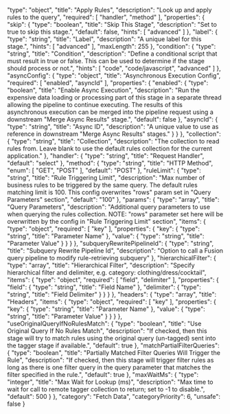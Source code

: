   "type": "object",
  "title": "Apply Rules",
  "description": "Look up and apply rules to the query",
  "required": [
    "handler",
    "method"
  ],
  "properties": {
    "skip": {
      "type": "boolean",
      "title": "Skip This Stage",
      "description": "Set to true to skip this stage.",
      "default": false,
      "hints": [
        "advanced"
      ]
    },
    "label": {
      "type": "string",
      "title": "Label",
      "description": "A unique label for this stage.",
      "hints": [
        "advanced"
      ],
      "maxLength": 255
    },
    "condition": {
      "type": "string",
      "title": "Condition",
      "description": "Define a conditional script that must result in true or false. This can be used to determine if the stage should process or not.",
      "hints": [
        "code",
        "code/javascript",
        "advanced"
      ]
    },
    "asyncConfig": {
      "type": "object",
      "title": "Asynchronous Execution Config",
      "required": [
        "enabled",
        "asyncId"
      ],
      "properties": {
        "enabled": {
          "type": "boolean",
          "title": "Enable Async Execution",
          "description": "Run the expensive data loading or processing part of this stage in a separate thread allowing the pipeline to continue executing. The results of this asynchronous execution can be merged into the pipeline request using a downstream \"Merge Async Results\" stage.",
          "default": false
        },
        "asyncId": {
          "type": "string",
          "title": "Async ID",
          "description": "A unique value to use as reference in downstream \"Merge Async Results\" stages."
        }
      }
    },
    "collection": {
      "type": "string",
      "title": "Collection",
      "description": "The collection to read rules from. Leave blank to use the default rules collection for the current application."
    },
    "handler": {
      "type": "string",
      "title": "Request Handler",
      "default": "select"
    },
    "method": {
      "type": "string",
      "title": "HTTP Method",
      "enum": [
        "GET",
        "POST"
      ],
      "default": "POST"
    },
    "ruleLimit": {
      "type": "string",
      "title": "Rule Triggering Limit",
      "description": "Max number of business rules to be triggered by the same query. The default rules matching limit is 100. This config overwrites \"rows\" param set in \"Query Parameters\" section",
      "default": "100"
    },
    "params": {
      "type": "array",
      "title": "Query Parameters",
      "description": "Additional query parameters to use when querying the rules collection. NOTE: \"rows\" parameter set here will be overwritten by the config in \"Rule Triggering Limit\" section",
      "items": {
        "type": "object",
        "required": [
          "key"
        ],
        "properties": {
          "key": {
            "type": "string",
            "title": "Parameter Name"
          },
          "value": {
            "type": "string",
            "title": "Parameter Value"
          }
        }
      }
    },
    "subqueryRewritePipelineId": {
      "type": "string",
      "title": "Subquery Rewrite Pipeline Id",
      "description": "Option to call a Fusion query pipeline to modify rule-retrieving subquery"
    },
    "hierarchicalFilter": {
      "type": "array",
      "title": "Hierarchical Filter",
      "description": "Specify hierarchical filter and delimiter, e.g. category: clothing/dress/cocktail",
      "items": {
        "type": "object",
        "required": [
          "field",
          "delimiter"
        ],
        "properties": {
          "field": {
            "type": "string",
            "title": "Field Name"
          },
          "delimiter": {
            "type": "string",
            "title": "Field Delimiter"
          }
        }
      }
    },
    "headers": {
      "type": "array",
      "title": "Headers",
      "items": {
        "type": "object",
        "required": [
          "key"
        ],
        "properties": {
          "key": {
            "type": "string",
            "title": "Parameter Name"
          },
          "value": {
            "type": "string",
            "title": "Parameter Value"
          }
        }
      }
    },
    "useOriginalQueryIfNoRulesMatch": {
      "type": "boolean",
      "title": "Use Original Query If No Rules Match",
      "description": "If checked, then this stage will try to match rules using the original query (un-tagged) sent into the tagger stage if available.",
      "default": true
    },
    "matchPartialFilterQueries": {
      "type": "boolean",
      "title": "Partially Matched Filter Queries Will Trigger the Rule",
      "description": "If checked, then this stage will trigger filter rules as long as there is one filter query in the query parameter that matches the filter specified in the rule.",
      "default": true
    },
    "maxWaitMs": {
      "type": "integer",
      "title": "Max Wait for Lookup (ms)",
      "description": "Max time to wait for call to remote tagger collection to return; set to -1 to disable.",
      "default": 500
    }
  },
  "category": "Fetch Data",
  "categoryPriority": 6,
  "unsafe": false
}
